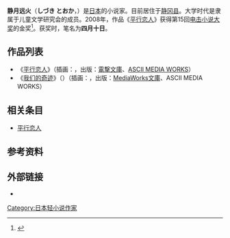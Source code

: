 {{Refimprove|time=2020-08-25T10:15:51+00:00}}
{{Infobox writer
| name             =  靜月遠火
| image            =
| image_size       =
| birth_name       = 
| birth_date       = 
| birth_place      = [[日本|日本]]
| death_date       =
| death_place      = 
| occupation       = [[作家|作家]]
| nationality      = [[日本|日本]]
| period           =
| subject          =
| movement         = 
| education        = 
| alma_mater       = 
| notableworks     = 《[[平行恋人|平行恋人]]》（2008年）
| spouse           =
| children         = 
| influences       =
| influenced       =
| awards           = [[电击小说大奖|电击小说大奖]]金賞（2008年）
| signature        =
| website          = 
}}
{{Japanese|japanese=静月 遠火|kana=しづき とおか|romaji=Shizuki Tōka}}
'''静月远火'''（'''しづき とおか'''，{{bd|1977年||}}）是[[日本|日本]]的小说家。目前居住于[[静冈县|静冈县]]。大学时代是隶属于儿童文学研究会的成员。2008年，作品《[[平行恋人|平行恋人]]》获得第15回[[电击小说大奖|电击小说大奖]]的金奖<ref>{{cite web|url=http://dengekionline.com/elem/000/000/138/138747|title=电击小说大奖・金奖作品《平行恋人》作者静月远火的采访|accessdate=2014-05-25|language=ja}}</ref>。获奖时，笔名为'''四月十日'''。

== 作品列表 ==
*《[[平行恋人|平行恋人]]》（插画：{{lang|ja|[[越島はぐ|越島はぐ]]}}，出版：[[電撃文庫|電撃文庫]]、[[ASCII_MEDIA_WORKS|ASCII MEDIA WORKS]]）
*《[[我们的奇迹|我们的奇迹]]》（{{lang|ja|『ボクらのキセキ』}}）（插画：{{lang|ja|{{Tsl|ja|古夏からす}}}}，出版：[[MediaWorks文庫|MediaWorks文庫]]、ASCII MEDIA WORKS）

== 相关条目 ==
* [[平行恋人|平行恋人]]

== 参考资料 ==
{{Reflist}}

== 外部链接 ==
* {{Twitter|shizuki8}}

{{Japan-writer-stub}}

{{DEFAULTSORT:Shizuki, Tōka}}
[[Category:日本轻小说作家|Category:日本轻小说作家]]